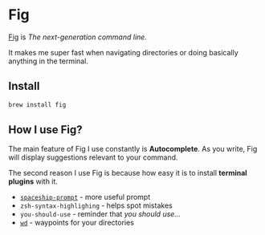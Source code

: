 # Fig

[Fig](https://fig.io) is _The next-generation command line._

It makes me super fast when navigating directories or doing basically anything in the terminal.

## Install

```bash copy
brew install fig
```

## How I use Fig?

The main feature of Fig I use constantly is **Autocomplete**. As you write, Fig will display suggestions relevant to your command.

The second reason I use Fig is because how easy it is to install **terminal plugins** with it.

- [`spaceship-prompt`](https://spaceship-prompt.sh) - more useful prompt
- `zsh-syntax-highlighing` - helps spot mistakes
- `you-should-use` - reminder that _you should use..._
- [`wd`](/terminal/wd) - waypoints for your directories
